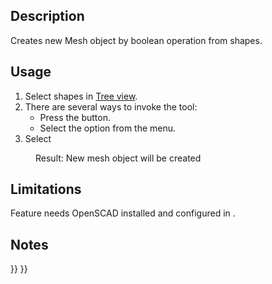<languages/>
<div lang="en" dir="ltr" class="mw-content-ltr">
{{Docnav
|[[OpenSCAD_AddOpenSCADElement|Add OpenSCAD Element]]
|[[OpenSCAD_Hull|Hull]]
|[[OpenSCAD_Workbench|OpenSCAD]]
|IconL=OpenSCAD_AddOpenSCADElement.svg
|IconR=OpenSCAD_Hull.svg
|IconC=Workbench_OpenSCAD.svg
}}
</div>

<div class="mw-translate-fuzzy">
{{GuiCommand/ru
|Name=OpenSCAD MeshBoolean
|Name/ru=OpenSCAD MeshBoolean
|MenuLocation=OpenSCAD → Mesh Boolean...‏‎
|Workbenches=[[OpenSCAD_Workbench/ru|OpenSCAD]]
|Shortcut=нет
|SeeAlso=---
}}
</div>

<div lang="en" dir="ltr" class="mw-content-ltr">
==Description==
</div> 

<div lang="en" dir="ltr" class="mw-content-ltr">
Creates new Mesh object by boolean operation from shapes.
</div>

<div lang="en" dir="ltr" class="mw-content-ltr">
==Usage==
</div> 

<div lang="en" dir="ltr" class="mw-content-ltr">
# Select shapes in [[Tree_view|Tree view]].
# There are several ways to invoke the tool:
#* Press the {{Button|[[Image:OpenSCAD_MeshBoolean.svg|16px]] [[OpenSCAD_MeshBoolean|Mesh Boolean]]}} button.
#* Select the {{MenuCommand|OpenSCAD → [[Image:OpenSCAD_MeshBoolean.svg|16px]] Mesh Boolean}} option from the menu.
# Select {{KEY|Perform}}
:Result: New mesh object will be created
</div>

<div lang="en" dir="ltr" class="mw-content-ltr">
==Limitations==
</div> 

<div lang="en" dir="ltr" class="mw-content-ltr">
Feature needs OpenSCAD installed and configured in {{MenuCommand|Edit → Preferences}}.
</div>


<div lang="en" dir="ltr" class="mw-content-ltr">
==Notes==
</div>


<div lang="en" dir="ltr" class="mw-content-ltr">
{{Docnav
|[[OpenSCAD_AddOpenSCADElement|Add OpenSCAD Element]]
|[[OpenSCAD_Hull|Hull]]
|[[OpenSCAD_Workbench|OpenSCAD]]
|IconL=OpenSCAD_AddOpenSCADElement.svg
|IconR=OpenSCAD_Hull.svg
|IconC=Workbench_OpenSCAD.svg
}}
</div>

{{OpenSCAD_Tools_navi{{#translation:}}}}
{{Userdocnavi{{#translation:}}}}